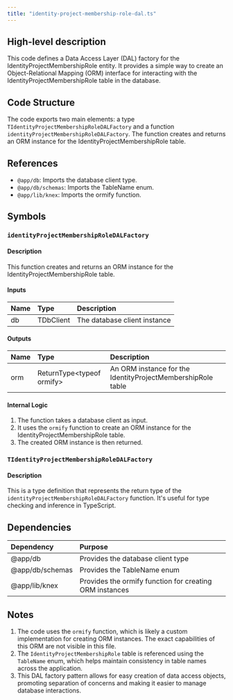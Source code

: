 ```yaml
---
title: "identity-project-membership-role-dal.ts"
---
```


## High-level description
This code defines a Data Access Layer (DAL) factory for the IdentityProjectMembershipRole entity. It provides a simple way to create an Object-Relational Mapping (ORM) interface for interacting with the IdentityProjectMembershipRole table in the database.

## Code Structure
The code exports two main elements: a type `TIdentityProjectMembershipRoleDALFactory` and a function `identityProjectMembershipRoleDALFactory`. The function creates and returns an ORM instance for the IdentityProjectMembershipRole table.

## References
- `@app/db`: Imports the database client type.
- `@app/db/schemas`: Imports the TableName enum.
- `@app/lib/knex`: Imports the ormify function.

## Symbols

### `identityProjectMembershipRoleDALFactory`
#### Description
This function creates and returns an ORM instance for the IdentityProjectMembershipRole table.

#### Inputs
| Name | Type | Description |
|:-----|:-----|:------------|
| db | TDbClient | The database client instance |

#### Outputs
| Name | Type | Description |
|:-----|:-----|:------------|
| orm | ReturnType&lt;typeof ormify&gt; | An ORM instance for the IdentityProjectMembershipRole table |

#### Internal Logic
1. The function takes a database client as input.
2. It uses the `ormify` function to create an ORM instance for the IdentityProjectMembershipRole table.
3. The created ORM instance is then returned.

### `TIdentityProjectMembershipRoleDALFactory`
#### Description
This is a type definition that represents the return type of the `identityProjectMembershipRoleDALFactory` function. It's useful for type checking and inference in TypeScript.

## Dependencies
| Dependency | Purpose |
|:-----------|:--------|
| @app/db | Provides the database client type |
| @app/db/schemas | Provides the TableName enum |
| @app/lib/knex | Provides the ormify function for creating ORM instances |

## Notes
1. The code uses the `ormify` function, which is likely a custom implementation for creating ORM instances. The exact capabilities of this ORM are not visible in this file.
2. The `IdentityProjectMembershipRole` table is referenced using the `TableName` enum, which helps maintain consistency in table names across the application.
3. This DAL factory pattern allows for easy creation of data access objects, promoting separation of concerns and making it easier to manage database interactions.